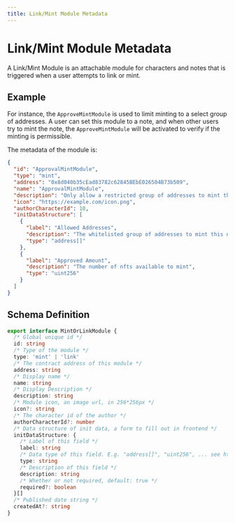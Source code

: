 ```yaml
---
title: Link/Mint Module Metadata
---
```


# Link/Mint Module Metadata

A Link/Mint Module is an attachable module for characters and notes that is triggered when a user attempts to link or mint.

## Example

For instance, the `ApproveMintModule` is used to limit minting to a select group of addresses. A user can set this module to a note, and when other users try to mint the note, the `ApproveMintModule` will be activated to verify if the minting is permissible.

The metadata of the module is:

```json
{
  "id": "ApprovalMintModule",
  "type": "mint",
  "address": "0x8d040b35cEad83782c62845BEbE026504B73b509",
  "name": "ApprovalMintModule",
  "description": "Only allow a restricted group of addresses to mint the note, with limited number of mints",
  "icon": "https://example.com/icon.png",
  "authorCharacterId": 10,
  "initDataStructure": [
    {
      "label": "Allowed Addresses",
      "description": "The whitelisted group of addresses to mint this note",
      "type": "address[]"
    },
    {
      "label": "Approved Amount",
      "description": "The number of nfts available to mint",
      "type": "uint256"
    }
  ]
}
```

## Schema Definition

```ts
export interface MintOrLinkModule {
  /* Global unique id */
  id: string
  /* Type of the module */
  type: 'mint' | 'link'
  /* The contract address of this module */
  address: string
  /* Display name */
  name: string
  /* Display Description */
  description: string
  /* Module icon, an image url, in 256*256px */
  icon?: string
  /* The character id of the author */
  authorCharacterId?: number
  /* Data structure of init data, a form to fill out in frontend */
  initDataStructure: {
    /* Label of this field */
    label: string
    /* Data type of this field. E.g. "address[]", "uint256", ... see https://docs.soliditylang.org/en/latest/abi-spec.html#types */
    type: string
    /* Description of this field */
    description: string
    /* Whether or not required, default: true */
    required?: boolean
  }[]
  /* Published date string */
  createdAt?: string
}
```
